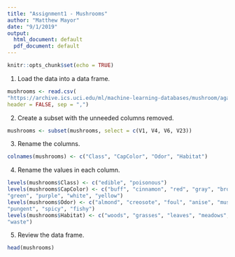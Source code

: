 ---
title: "Assignment1 - Mushrooms"
author: "Matthew Mayor"
date: "9/1/2019"
output:
  html_document: default
  pdf_document: default
---

```{r setup, include=FALSE}
knitr::opts_chunk$set(echo = TRUE)
```

1. Load the data into a data frame.

```{r tidy=TRUE}
mushrooms <- read.csv(
"https://archive.ics.uci.edu/ml/machine-learning-databases/mushroom/agaricus-lepiota.data",
header = FALSE, sep = ",")
```

2. Create a subset with the unneeded columns removed.

```{r}
mushrooms <- subset(mushrooms, select = c(V1, V4, V6, V23))
```

3. Rename the columns.

```{r}
colnames(mushrooms) <- c("Class", "CapColor", "Odor", "Habitat")
```

4. Rename the values in each column.

```{r tidy=TRUE}
levels(mushrooms$Class) <- c("edible", "poisonous")
levels(mushrooms$CapColor) <- c("buff", "cinnamon", "red", "gray", "brown", "pink", 
"green", "purple", "white", "yellow")
levels(mushrooms$Odor) <- c("almond", "creosote", "foul", "anise", "musty", "none", 
"pungent", "spicy", "fishy")
levels(mushrooms$Habitat) <- c("woods", "grasses", "leaves", "meadows", "paths", "urban", 
"waste")
```

5. Review the data frame.

```{r}
head(mushrooms)
```